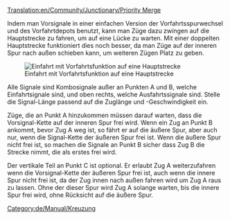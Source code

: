 [[Translation:en/Community/Junctionary/Priority Merge]]

{{de/Community/Junctionary/Kreuzungsmenü}}

Indem man Vorsignale in einer einfachen Version der Vorfahrtsspurwechsel und des Vorfahrtdepots benutzt, kann man Züge dazu zwingen auf die Hauptstrecke zu fahren, um auf eine Lücke zu warten. Mit einer doppelten Hauptstrecke funktioniert dies noch besser, da man Züge auf der inneren Spur nach außen schieben kann, um weiteren Zügen Platz zu geben.

[[File:en/Community/Junctionary/Rightofwaymerge.png|none|frame|Einfahrt mit Vorfahrtsfunktion auf eine Hauptstrecke]]

Alle Signale sind Kombosignale außer an Punkten A und B, welche Einfahrtsignale sind, und oben rechts, welche Ausfahrtssignale sind. Stelle die Signal-Länge passend auf die Zuglänge und -Geschwindigkeit ein.

Züge, die an Punkt A hinzukommen müssen darauf warten, dass die Vorsignal-Kette auf der inneren Spur frei wird. Wenn ein Zug an Punkt B ankommt, bevor Zug A weg ist, so fährt er auf die äußere Spur, aber auch nur, wenn die Signal-Kette der äußeren Spur frei ist. Wenn die äußere Spur nicht frei ist, so machen die Signale an Punkt B sicher dass Zug B die Strecke nimmt, die als erstes frei wird.

Der vertikale Teil an Punkt C ist optional. Er erlaubt Zug A weiterzufahren wenn die Vorsignal-Kette der äußeren Spur frei ist, auch wenn die innere Spur nicht frei ist, da der Zug innen nach außen fahren wird um Zug A raus zu lassen. Ohne der dieser Spur wird Zug A solange warten, bis die innere Spur frei wird, ohne Rücksicht auf die äußere Spur.

[[Category:de/Manual/Kreuzung]]